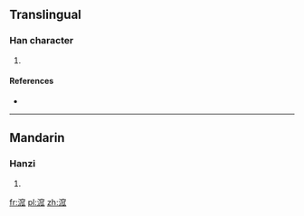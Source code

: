 ==Translingual==

===Han character===
{{Han char|rn=85|rad=水|as=10|sn=13|four=3313<sub>2</sub>|canj=水十金人 (EJCO)}}

# {{defn|Han|sort=水10}}

====References====
* {{Han ref|kx=0639.320|dkj=17942|dj=1046.200|hdz=31708.080|uh=6E9B|ud=28315|bh=DE43|bd=56899}}

----

==Mandarin==

===Hanzi===
{{cmn-hanzi|pin=[[wā]] ([[wa1]])|wg=wa<sup>1</sup>}}

# {{defn|Mandarin|sort=水10}}

[[fr:溛]]
[[pl:溛]]
[[zh:溛]]